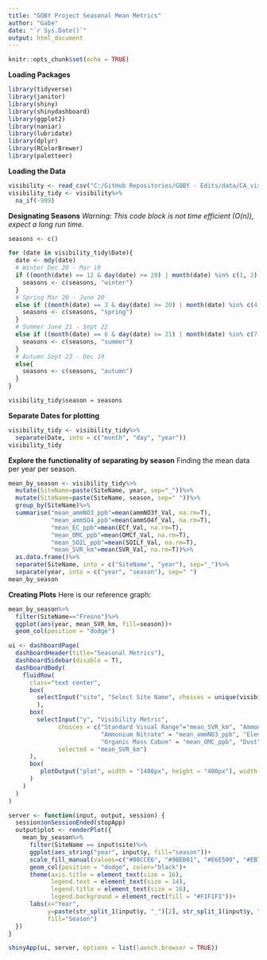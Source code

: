 ```yaml
---
title: "GOBY Project Seasonal Mean Metrics"
author: "Gabe"
date: "`r Sys.Date()`"
output: html_document
---
```


```r
knitr::opts_chunk$set(echo = TRUE)
```

**Loading Packages**
```r
library(tidyverse)
library(janitor)
library(shiny)
library(shinydashboard)
library(ggplot2)
library(naniar)
library(lubridate)
library(dplyr)
library(RColorBrewer)
library(paletteer)
```

**Loading the Data**
```r
visibility <- read_csv("C:/GitHub Repositories/GOBY - Edits/data/CA_visibility_data.csv")
visibility_tidy <- visibility%>%
  na_if(-999)
```

**Designating Seasons**
*Warning: This code block is not time efficient (O(n)), expect a long run time.*
```r
seasons <- c()

for (date in visibility_tidy$Date){
  date <- mdy(date)
  # Winter Dec 20 - Mar 19 
  if ((month(date) == 12 & day(date) >= 20) | month(date) %in% c(1, 2) | (month(date) == 3 & day(date) <= 19)){
    seasons <- c(seasons, "winter")
  }
  # Spring Mar 20 - June 20
  else if ((month(date) == 3 & day(date) >= 20) | month(date) %in% c(4, 5) | (month(date) == 6 & day(date) <= 20)){
    seasons <- c(seasons, "spring")
  }
  # Summer June 21 - Sept 22
  else if ((month(date) == 6 & day(date) >= 21) | month(date) %in% c(7, 8) | (month(date) == 9 & day(date) <= 22)){
    seasons <- c(seasons, "summer")
  }
  # Autumn Sept 23 - Dec 19
  else{
    seasons <- c(seasons, "autumn")
  }
}

visibility_tidy$season = seasons
```

**Separate Dates for plotting**
```r
visibility_tidy <- visibility_tidy%>%
  separate(Date, into = c("month", "day", "year"))
visibility_tidy
```

**Explore the functionality of separating by season**
Finding the mean data per year per season.
```r
mean_by_season <- visibility_tidy%>%
  mutate(SiteName=paste(SiteName, year, sep="_"))%>%
  mutate(SiteName=paste(SiteName, season, sep=" "))%>%
  group_by(SiteName)%>%
  summarise("mean_ammNO3_ppb"=mean(ammNO3f_Val, na.rm=T),
            "mean_ammSO4_ppb"=mean(ammSO4f_Val, na.rm=T),
            "mean_EC_ppb"=mean(ECf_Val, na.rm=T),
            "mean_OMC_ppb"=mean(OMCf_Val, na.rm=T),
            "mean_SOIL_ppb"=mean(SOILf_Val, na.rm=T),
            "mean_SVR_km"=mean(SVR_Val, na.rm=T))%>%
  as.data.frame()%>%
  separate(SiteName, into = c("SiteName", "year"), sep="_")%>%
  separate(year, into = c("year", "season"), sep=" ")
mean_by_season
```

**Creating Plots**
Here is our reference graph:
```r
mean_by_season%>%
  filter(SiteName=="Fresno")%>%
  ggplot(aes(year, mean_SVR_km, fill=season))+
  geom_col(position = "dodge")
```

```r
ui <- dashboardPage(
  dashboardHeader(title="Seasonal Metrics"),
  dashboardSidebar(disable = T),
  dashboardBody(
    fluidRow( 
      class="text center",
      box(
        selectInput("site", "Select Site Name", choices = unique(visibility_tidy$SiteName))
        ),
      box(
        selectInput("y", "Visibility Metric", 
              choices = c("Standard Visual Range"="mean_SVR_km", "Ammonium Sulfate" = "mean_ammSO4_ppb", 
                          "Ammonium Nitrate" = "mean_ammNO3_ppb", "Elemental Cabon" = "mean_EC_ppb", 
                          "Organic Mass Cabon" = "mean_OMC_ppb", "Dust" = "mean_SOIL_ppb"),
              selected = "mean_SVR_km")
      ),
      box(
         plotOutput("plot", width = "1400px", height = "400px"), width = 12
      )
    )
  )
)

server <- function(input, output, session) {
  session$onSessionEnded(stopApp)
  output$plot <- renderPlot({
    mean_by_season%>%
      filter(SiteName == input$site)%>%
      ggplot(aes_string("year", input$y, fill="season"))+
      scale_fill_manual(values=c("#00CCE6", "#9BEB01", "#E6E500", "#EB7500"))+
      geom_col(position = "dodge", color="black")+
      theme(axis.title = element_text(size = 16),
            legend.text = element_text(size = 14),
            legend.title = element_text(size = 16),
            legend.background = element_rect(fill = "#F1F1F1"))+
      labs(x="Year", 
           y=paste(str_split_1(input$y, "_")[2], str_split_1(input$y, "_")[3], sep=" "),
           fill="Season")
  })
}

shinyApp(ui, server, options = list(launch.browser = TRUE))
```

